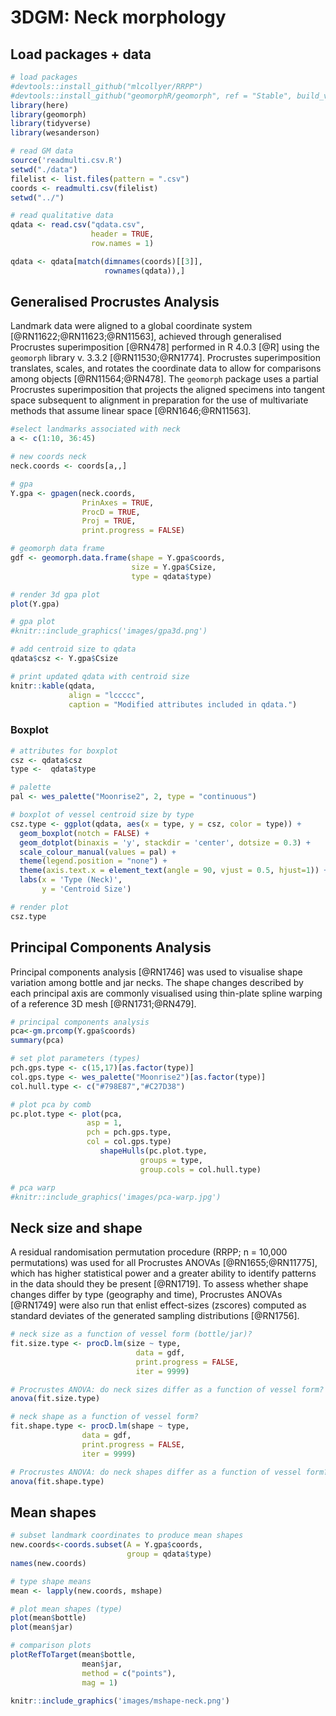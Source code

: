 # 3DGM: Neck morphology

## Load packages + data

```r
# load packages
#devtools::install_github("mlcollyer/RRPP")
#devtools::install_github("geomorphR/geomorph", ref = "Stable", build_vignettes = TRUE)
library(here)
library(geomorph)
library(tidyverse)
library(wesanderson)

# read GM data
source('readmulti.csv.R')
setwd("./data")
filelist <- list.files(pattern = ".csv")
coords <- readmulti.csv(filelist)
setwd("../")

# read qualitative data
qdata <- read.csv("qdata.csv", 
                  header = TRUE, 
                  row.names = 1)

qdata <- qdata[match(dimnames(coords)[[3]],
                     rownames(qdata)),]
```

## Generalised Procrustes Analysis

Landmark data were aligned to a global coordinate system [@RN11622;@RN11623;@RN11563], achieved through generalised Procrustes superimposition [@RN478] performed in R 4.0.3 [@R] using the `geomorph` library v. 3.3.2 [@RN11530;@RN1774]. Procrustes superimposition translates, scales, and rotates the coordinate data to allow for comparisons among objects [@RN11564;@RN478]. The `geomorph` package uses a partial Procrustes superimposition that projects the aligned specimens into tangent space subsequent to alignment in preparation for the use of multivariate methods that assume linear space [@RN1646;@RN11563]. 

```r
#select landmarks associated with neck
a <- c(1:10, 36:45)

# new coords neck
neck.coords <- coords[a,,]

# gpa
Y.gpa <- gpagen(neck.coords, 
                PrinAxes = TRUE, 
                ProcD = TRUE, 
                Proj = TRUE, 
                print.progress = FALSE)

# geomorph data frame
gdf <- geomorph.data.frame(shape = Y.gpa$coords, 
                           size = Y.gpa$Csize,
                           type = qdata$type)

# render 3d gpa plot
plot(Y.gpa)

# gpa plot
#knitr::include_graphics('images/gpa3d.png')

# add centroid size to qdata
qdata$csz <- Y.gpa$Csize

# print updated qdata with centroid size
knitr::kable(qdata, 
             align = "lccccc", 
             caption = "Modified attributes included in qdata.")
```

### Boxplot

```r
# attributes for boxplot
csz <- qdata$csz
type <-  qdata$type

# palette
pal <- wes_palette("Moonrise2", 2, type = "continuous")

# boxplot of vessel centroid size by type
csz.type <- ggplot(qdata, aes(x = type, y = csz, color = type)) + 
  geom_boxplot(notch = FALSE) +
  geom_dotplot(binaxis = 'y', stackdir = 'center', dotsize = 0.3) +
  scale_colour_manual(values = pal) +
  theme(legend.position = "none") +
  theme(axis.text.x = element_text(angle = 90, vjust = 0.5, hjust=1)) +
  labs(x = 'Type (Neck)', 
       y = 'Centroid Size')

# render plot
csz.type
```

## Principal Components Analysis

Principal components analysis [@RN1746] was used to visualise shape variation among bottle and jar necks. The shape changes described by each principal axis are commonly visualised using thin-plate spline warping of a reference 3D mesh [@RN1731;@RN479]. 

```r
# principal components analysis
pca<-gm.prcomp(Y.gpa$coords)
summary(pca)

# set plot parameters (types)
pch.gps.type <- c(15,17)[as.factor(type)]
col.gps.type <- wes_palette("Moonrise2")[as.factor(type)]
col.hull.type <- c("#798E87","#C27D38")

# plot pca by comb
pc.plot.type <- plot(pca, 
                 asp = 1,
                 pch = pch.gps.type,
                 col = col.gps.type)
                    shapeHulls(pc.plot.type, 
                             groups = type,
                             group.cols = col.hull.type)
```

```r
# pca warp                   
#knitr::include_graphics('images/pca-warp.jpg')
```

## Neck size and shape

A residual randomisation permutation procedure (RRPP; n = 10,000 permutations) was used for all Procrustes ANOVAs [@RN1655;@RN11775], which has higher statistical power and a greater ability to identify patterns in the data should they be present [@RN1719]. To assess whether shape changes differ by type (geography and time), Procrustes ANOVAs [@RN1749] were also run that enlist effect-sizes (zscores) computed as standard deviates of the generated sampling distributions [@RN1756].

```r
# neck size as a function of vessel form (bottle/jar)?
fit.size.type <- procD.lm(size ~ type,
                            data = gdf,
                            print.progress = FALSE,
                            iter = 9999)

# Procrustes ANOVA: do neck sizes differ as a function of vessel form?
anova(fit.size.type)

# neck shape as a function of vessel form?
fit.shape.type <- procD.lm(shape ~ type,
                data = gdf,
                print.progress = FALSE,
                iter = 9999)

# Procrustes ANOVA: do neck shapes differ as a function of vessel form?
anova(fit.shape.type)
```

## Mean shapes

```r
# subset landmark coordinates to produce mean shapes
new.coords<-coords.subset(A = Y.gpa$coords,
                          group = qdata$type)
names(new.coords)

# type shape means
mean <- lapply(new.coords, mshape)

# plot mean shapes (type)
plot(mean$bottle)
plot(mean$jar)

# comparison plots
plotRefToTarget(mean$bottle,
                mean$jar, 
                method = c("points"),
                mag = 1)

knitr::include_graphics('images/mshape-neck.png')
```
